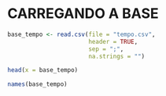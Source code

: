 
# CARREGANDO A BASE
```r

base_tempo <- read.csv(file = "tempo.csv", 
                       header = TRUE, 
                       sep = ";",
                       na.strings = "")

head(x = base_tempo)

names(base_tempo)

```

